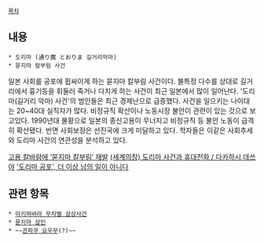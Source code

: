  [[목차]]

== 내용 ==

 * 도리마 (通り魔 とおりま 길거리악마)
 * 묻지마 칼부림 사건

일본 사회를 공포에 휩싸이게 하는 묻지마 칼부림 사건이다. 불특정 다수를 상대로 길거리에서 흉기등을 휘둘러 죽거나 다치게 하는 사건이 최근 일본에서 많이 일어난다. '도리마(길거리 악마) 사건'의 범인들은 최근 경제난으로 급증했다. 사건을 일으키는 나이대는 20~40대 실직자가 많다. 비정규직 확산이나 노동시장 불안이 관련이 있는 것으로 보고있다. 1990년대 불황으로 일본의 종신고용이 무너지고 비정규직 등 불안 노동이 급격히 확산됐다. 반면 사회보장은 선진국에 크게 미달하고 있다. 학자들은 이같은 사회추세와 도리마 사건의 연관성을 분석하고 있다. 

[http://media.daum.net/foreign/view.html?cateid=100022&newsid=20101217214820819&p=khan  고용 칼바람에 ‘묻지마 칼부림’ 재발]
[http://www.hani.co.kr/arti/opinion/column/297720.html (세계의창) 도리마 사건과 휴대전화 / 다카하시 데쓰야]
[http://www.pressian.com/article/article.asp?article_num=60090825153742 '도리마 공포', 더 이상 남의 일이 아니다]

== 관련 항목 ==

 * [[아키하바라 무차별 살상사건]]
 * [[묻지마 살인]]
 * ~~[[콘파쿠 요우무]](?)~~
